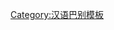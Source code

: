 {{User language-4|cmn-dongbei|该用户的'''[[:Category:cmn-dongbei 使用者|东北话]]'''说的'''[[:Category:cmn-dongbei-4 使用者|杠杠的]]'''。|东北官话|13|9}}<noinclude>[[Category:汉语巴别模板]]</noinclude>